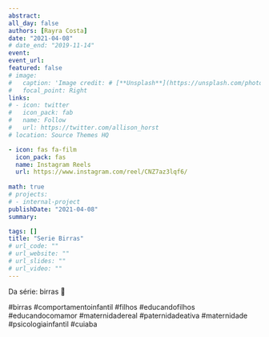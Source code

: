 ```yaml
---
abstract:  
all_day: false
authors: [Rayra Costa]
date: "2021-04-08"
# date_end: "2019-11-14"
event: 
event_url: 
featured: false
# image: 
#   caption: 'Image credit: # [**Unsplash**](https://unsplash.com/photos/bzdhc5b3Bxs)'
#   focal_point: Right
links:
# - icon: twitter
#   icon_pack: fab
#   name: Follow
#   url: https://twitter.com/allison_horst
# location: Source Themes HQ

- icon: fas fa-film
  icon_pack: fas
  name: Instagram Reels
  url: https://www.instagram.com/reel/CNZ7az3lqf6/
  
math: true
# projects:
# - internal-project
publishDate: "2021-04-08"
summary: 

tags: []
title: "Serie Birras"
# url_code: ""
# url_website: ""
# url_slides: ""
# url_video: ""
---
```


Da série: birras 🌟

#birras #comportamentoinfantil #filhos #educandofilhos #educandocomamor #maternidadereal #paternidadeativa #maternidade #psicologiainfantil #cuiaba

